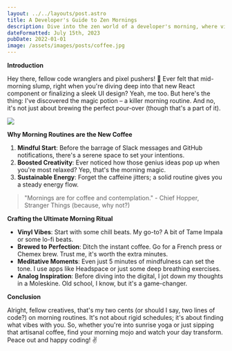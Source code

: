 ```yaml
---
layout: ../../layouts/post.astro
title: A Developer's Guide to Zen Mornings
description: Dive into the zen world of a developer's morning, where vinyl beats meet artisanal brews, setting the tone for a day of inspired coding and design.
dateFormatted: July 15th, 2023
pubDate: 2022-01-01
image: /assets/images/posts/coffee.jpg
---
```


**Introduction**

Hey there, fellow code wranglers and pixel pushers! 🌅 Ever felt that mid-morning slump, right when you're diving deep into that new React component or finalizing a sleek UI design? Yeah, me too. But here's the thing: I've discovered the magic potion – a killer morning routine. And no, it's not just about brewing the perfect pour-over (though that's a part of it).

<img src={frontmatter.image}/>

**Why Morning Routines are the New Coffee**

1. **Mindful Start**: Before the barrage of Slack messages and GitHub notifications, there's a serene space to set your intentions.
2. **Boosted Creativity**: Ever noticed how those genius ideas pop up when you're most relaxed? Yep, that's the morning magic.
3. **Sustainable Energy**: Forget the caffeine jitters; a solid routine gives you a steady energy flow.

> "Mornings are for coffee and contemplation." - Chief Hopper, Stranger Things (because, why not?)

**Crafting the Ultimate Morning Ritual**

- **Vinyl Vibes**: Start with some chill beats. My go-to? A bit of Tame Impala or some lo-fi beats.
- **Brewed to Perfection**: Ditch the instant coffee. Go for a French press or Chemex brew. Trust me, it's worth the extra minutes.
- **Meditative Moments**: Even just 5 minutes of mindfulness can set the tone. I use apps like Headspace or just some deep breathing exercises.
- **Analog Inspiration**: Before diving into the digital, I jot down my thoughts in a Moleskine. Old school, I know, but it's a game-changer.

**Conclusion**

Alright, fellow creatives, that's my two cents (or should I say, two lines of code?) on morning routines. It's not about rigid schedules; it's about finding what vibes with you. So, whether you're into sunrise yoga or just sipping that artisanal coffee, find your morning mojo and watch your day transform. Peace out and happy coding! ✌️